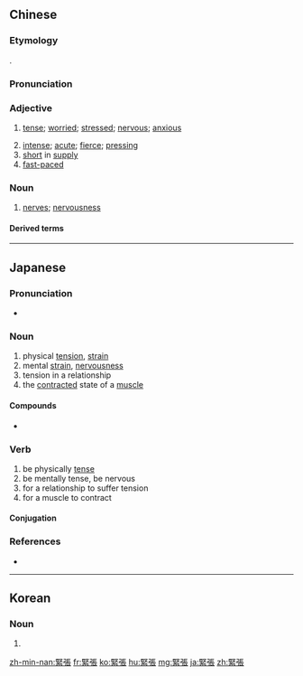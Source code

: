 {{also|紧张}}
==Chinese==
{{zh-forms|s=紧张}}

===Etymology===
{{borrowing|zh|ja|-}} {{ja-r|緊張|きんちょう}}.

===Pronunciation===
{{zh-pron
|m=jǐnzhāng
|c=gan2 zoeng1
|h=pfs=kín-chông
|mn=kín-tiuⁿ
|mn-t=ging2 ziang1
|cat=a,n
}}

===Adjective===
{{zh-adj}}

# [[tense]]; [[worried]]; [[stressed]]; [[nervous]]; [[anxious]]
#: {{zh-x|我 有 什麼 好 緊張 的 呀？|What have I got to be '''worried''' about?}}
# [[intense]]; [[acute]]; [[fierce]]; [[pressing]]
# [[short]] in [[supply]]
# [[fast-paced]]

===Noun===
{{zh-noun}}

# [[nerve]]s; [[nervousness]] {{zh-mw|陣}}

====Derived terms====
{{zh-der|創傷後心理壓力緊張症候群|緊張性}}

{{zh-cat|Beginning}}

----

==Japanese==
{{ja-kanjitab|きん|ちょう|yomi=on}}

===Pronunciation===
* {{ja-pron|きんちょう|yomi=o}}

===Noun===
{{ja-noun|きんちょう}}

# physical [[tension]], [[strain]]
# mental [[strain]], [[nervousness]]
# tension in a relationship
# the [[contract]]ed state of a [[muscle]]

====Compounds====
* {{ja-r|緊張緩和|きんちょう かんわ|gloss=détente}}

===Verb===
{{ja-verb-suru|tr=intrans|きんちょう}}

# be physically [[tense]]
# be mentally tense, be nervous
# for a relationship to suffer tension
# for a muscle to contract

====Conjugation====
{{ja-suru|きんちょう}}

===References===
* {{R:Shogakukan}}
----
==Korean==
{{ko-hanjatab}}

===Noun===
{{ko-noun|hj|hangeul=긴장}}

# {{hanja form of|긴장}}

[[zh-min-nan:緊張]]
[[fr:緊張]]
[[ko:緊張]]
[[hu:緊張]]
[[mg:緊張]]
[[ja:緊張]]
[[zh:緊張]]